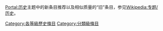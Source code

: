 {{Articles by Quality|topic=历史|project=历史|format=TOC}}

[[Portal:历史|Portal:历史]]主题中的新条目推荐以及相似质量的“旧”条目，参见[[Wikipedia:专题/历史|Wikipedia:专题/历史]]。

[[Category:各等級歷史條目|Category:各等級歷史條目]]
[[Category:分類級條目|Category:分類級條目]]